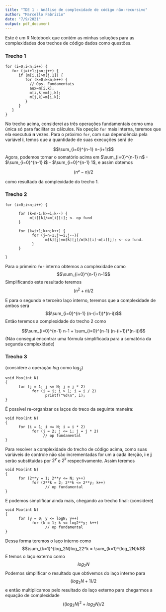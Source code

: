 ```yaml
---
title: "TDE 1 - Análise de complexidade de código não-recursivo"
author: "Marcello Fabrizio"
date: "7/9/2021"
output: pdf_document
---
```


Este é um R Notebook que contém as minhas soluções para as complexidades dos trechos de código dados como questões.

### Trecho 1
```
for (i=0;i<n;i++) {
   for (j=i+1;j<n;j++) {
      if (m[i,1]>m[j,1]) {
         for (k=0;k<n;k++) {
           // Ops. Fundamentais
           aux=m[i,k];
           m[i,k]=m[j,k];
           m[j,k]=m[i,k];
         }
      }
   }
}
```
No trecho acima, considerei as três operações fundamentais como uma única só para facilitar os cálculos.
Na opeção `for` mais interna, teremos que ela executuá **n** vezes. Para o próximo `for`, com sua dependência pela variável **i**, 
temos que a quantidade de suas execuções será de

$$\sum_{i=0}^{n-1} n-(i+1)$$
Agora, podemos tornar o somatório acima em $\sum_{i=0}^{n-1} n$ - $\sum_{i=0}^{n-1} i$ - $\sum_{i=0}^{n-1} 1$, e assim obtemos

$$(n²-n)/2$$

como resultado da complexidade do trecho 1.

### Trecho 2

```
for (i=0;i<n;i++) {

      for (k=n-1;k>=i;k--) {
           m[i][k]/=m[i][i]; <- op fund
      }
      
      for (k=i+1;k<n;k++) {
            for (j=n-1;j>=i;j--){
                  m[k][j]=m[k][j]/m[k][i]-m[i][j]; <- op fund.
            }
      }

}
```
Para o primeiro `for` interno obtemos a complexidade como
$$\sum_{i=0}^{n-1} n-1$$
Simplificando este resultado teremos
$$(n^2 + n)/2$$

E para o segundo e terceiro laço interno, teremos que a complexidade de ambos será
$$\sum_{i=0}^{n-1} (n-(i+1))*(n-i))$$
Então teremos a complexidade do trecho 2 como 

$$\sum_{i=0}^{n-1} n-1 + \sum_{i=0}^{n-1} (n-(i+1))*(n-i))$$
(Não consegui encontrar uma fórmula simplificada para a somatória da segunda complexidade)

### Trecho 3
(considere a operação $log$ como $log_2$)
```
void Moo(int N)
{
      for (j = 1; j <= N; j = j * 2)
            for (i = j; i > 1; i = i / 2)
                  printf("%d\n", i);
}
```
É possível re-organizar os laços do treco da seguinte maneira: 
```
void Moo(int N)
{
      for (i = 1; i <= N; i = i * 2)
            for (j = 2; j <= i; j = j * 2)
                 // op fundamental
}
```
Para resolver a complexidade do trecho de código acima, como suas variáveis de controle não são incrementadas for um a cada iterção, **i** e **j** serão substituidas por $2^y$ e $2^k$ respectivamente. Assim teremos
```
void Moo(int N)
{
      for (2**y = 1; 2**y <= N; y++)
            for (2**k = 2; 2**k <= 2**y; k++)
                  // op fundamental
}
```
E podemos simplificar ainda mais, chegando ao trecho final: (considere)
```
void Moo(int N)
{
      for (y = 0; y <= logN; y++)
            for (k = 1; k <= log2**y; k++)
                  // op fundamental
}
```
Dessa forma teremos o laço interno como
$$\sum_{k=1}^{log_2N}log_22^k = \sum_{k=1}^{log_2N}k$$
E temos o laço externo como
$$log_2N$$
Podemos simplificar o resultado que obtivemos do laço interno para
$$(log_2N + 1)/2$$
e então multiplicamos pelo resultado do laço externo para chegarmos a equação de complexidade
$$((log_2N)^2 + log_2N)/2$$